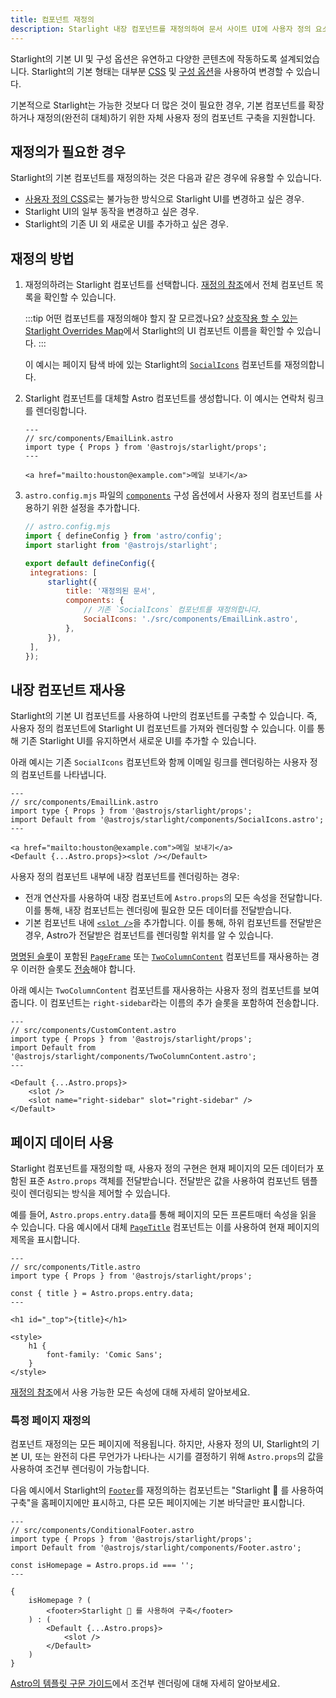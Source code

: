 ```yaml
---
title: 컴포넌트 재정의
description: Starlight 내장 컴포넌트를 재정의하여 문서 사이트 UI에 사용자 정의 요소를 추가하는 방법에 대해 알아보세요.
---
```



Starlight의 기본 UI 및 구성 옵션은 유연하고 다양한 콘텐츠에 작동하도록 설계되었습니다. Starlight의 기본 형태는 대부분 [CSS](/ko/guides/css-and-tailwind/) 및 [구성 옵션](/ko/guides/customization/)을 사용하여 변경할 수 있습니다.

기본적으로 Starlight는 가능한 것보다 더 많은 것이 필요한 경우, 기본 컴포넌트를 확장하거나 재정의(완전히 대체)하기 위한 자체 사용자 정의 컴포넌트 구축을 지원합니다.

## 재정의가 필요한 경우

Starlight의 기본 컴포넌트를 재정의하는 것은 다음과 같은 경우에 유용할 수 있습니다.

- [사용자 정의 CSS](/ko/guides/css-and-tailwind/)로는 불가능한 방식으로 Starlight UI를 변경하고 싶은 경우.
- Starlight UI의 일부 동작을 변경하고 싶은 경우.
- Starlight의 기존 UI 외 새로운 UI를 추가하고 싶은 경우.

## 재정의 방법

<Steps>

1. 재정의하려는 Starlight 컴포넌트를 선택합니다.
   [재정의 참조](/ko/reference/overrides/)에서 전체 컴포넌트 목록을 확인할 수 있습니다.

   :::tip
   어떤 컴포넌트를 재정의해야 할지 잘 모르겠나요? [상호작용 할 수 있는 Starlight Overrides Map](https://starlight-overrides-map.netlify.app/)에서 Starlight의 UI 컴포넌트 이름을 확인할 수 있습니다.
   :::

   이 예시는 페이지 탐색 바에 있는 Starlight의 [`SocialIcons`](/ko/reference/overrides/#socialicons) 컴포넌트를 재정의합니다.

2. Starlight 컴포넌트를 대체할 Astro 컴포넌트를 생성합니다.
   이 예시는 연락처 링크를 렌더링합니다.

   ```astro
   ---
   // src/components/EmailLink.astro
   import type { Props } from '@astrojs/starlight/props';
   ---

   <a href="mailto:houston@example.com">메일 보내기</a>
   ```

3. `astro.config.mjs` 파일의 [`components`](/ko/reference/configuration/#components) 구성 옵션에서 사용자 정의 컴포넌트를 사용하기 위한 설정을 추가합니다.

   ```js {9-12}
   // astro.config.mjs
   import { defineConfig } from 'astro/config';
   import starlight from '@astrojs/starlight';

   export default defineConfig({
   	integrations: [
   		starlight({
   			title: '재정의된 문서',
   			components: {
   				// 기존 `SocialIcons` 컴포넌트를 재정의합니다.
   				SocialIcons: './src/components/EmailLink.astro',
   			},
   		}),
   	],
   });
   ```

</Steps>

## 내장 컴포넌트 재사용

Starlight의 기본 UI 컴포넌트를 사용하여 나만의 컴포넌트를 구축할 수 있습니다. 즉, 사용자 정의 컴포넌트에 Starlight UI 컴포넌트를 가져와 렌더링할 수 있습니다. 이를 통해 기존 Starlight UI를 유지하면서 새로운 UI를 추가할 수 있습니다.

아래 예시는 기존 `SocialIcons` 컴포넌트와 함께 이메일 링크를 렌더링하는 사용자 정의 컴포넌트를 나타냅니다.

```astro {4,8}
---
// src/components/EmailLink.astro
import type { Props } from '@astrojs/starlight/props';
import Default from '@astrojs/starlight/components/SocialIcons.astro';
---

<a href="mailto:houston@example.com">메일 보내기</a>
<Default {...Astro.props}><slot /></Default>
```

사용자 정의 컴포넌트 내부에 내장 컴포넌트를 렌더링하는 경우:

- 전개 연산자를 사용하여 내장 컴포넌트에 `Astro.props`의 모든 속성을 전달합니다. 이를 통해, 내장 컴포넌트는 렌더링에 필요한 모든 데이터를 전달받습니다.
- 기본 컴포넌트 내에 [`<slot />`](https://docs.astro.build/ko/basics/astro-components/#슬롯)을 추가합니다. 이를 통해, 하위 컴포넌트를 전달받은 경우, Astro가 전달받은 컴포넌트를 렌더링할 위치를 알 수 있습니다.

[명명된 슬롯](https://docs.astro.build/ko/basics/astro-components/#명명된-슬롯)이 포함된 [`PageFrame`](/ko/reference/overrides/#pageframe) 또는 [`TwoColumnContent`](/ko/reference/overrides/#twocolumncontent) 컴포넌트를 재사용하는 경우 이러한 슬롯도 [전송](https://docs.astro.build/ko/basics/astro-components/#슬롯-전송)해야 합니다.

아래 예시는 `TwoColumnContent` 컴포넌트를 재사용하는 사용자 정의 컴포넌트를 보여줍니다. 이 컴포넌트는 `right-sidebar`라는 이름의 추가 슬롯을 포함하여 전송합니다.

```astro {9}
---
// src/components/CustomContent.astro
import type { Props } from '@astrojs/starlight/props';
import Default from '@astrojs/starlight/components/TwoColumnContent.astro';
---

<Default {...Astro.props}>
	<slot />
	<slot name="right-sidebar" slot="right-sidebar" />
</Default>
```

## 페이지 데이터 사용

Starlight 컴포넌트를 재정의할 때, 사용자 정의 구현은 현재 페이지의 모든 데이터가 포함된 표준 `Astro.props` 객체를 전달받습니다.
전달받은 값을 사용하여 컴포넌트 템플릿이 렌더링되는 방식을 제어할 수 있습니다.

예를 들어, `Astro.props.entry.data`를 통해 페이지의 모든 프론트매터 속성을 읽을 수 있습니다. 다음 예시에서 대체 [`PageTitle`](/ko/reference/overrides/#pagetitle) 컴포넌트는 이를 사용하여 현재 페이지의 제목을 표시합니다.

```astro {5} "{title}"
---
// src/components/Title.astro
import type { Props } from '@astrojs/starlight/props';

const { title } = Astro.props.entry.data;
---

<h1 id="_top">{title}</h1>

<style>
	h1 {
		font-family: 'Comic Sans';
	}
</style>
```

[재정의 참조](/ko/reference/overrides/#컴포넌트-속성)에서 사용 가능한 모든 속성에 대해 자세히 알아보세요.

### 특정 페이지 재정의

컴포넌트 재정의는 모든 페이지에 적용됩니다. 하지만, 사용자 정의 UI, Starlight의 기본 UI, 또는 완전히 다른 무언가가 나타나는 시기를 결정하기 위해 `Astro.props`의 값을 사용하여 조건부 렌더링이 가능합니다.

다음 예시에서 Starlight의 [`Footer`](/ko/reference/overrides/#footer)를 재정의하는 컴포넌트는 "Starlight 🌟 를 사용하여 구축"을 홈페이지에만 표시하고, 다른 모든 페이지에는 기본 바닥글만 표시합니다.

```astro
---
// src/components/ConditionalFooter.astro
import type { Props } from '@astrojs/starlight/props';
import Default from '@astrojs/starlight/components/Footer.astro';

const isHomepage = Astro.props.id === '';
---

{
	isHomepage ? (
		<footer>Starlight 🌟 를 사용하여 구축</footer>
	) : (
		<Default {...Astro.props}>
			<slot />
		</Default>
	)
}
```

[Astro의 템플릿 구문 가이드](https://docs.astro.build/ko/basics/astro-syntax/#동적-html)에서 조건부 렌더링에 대해 자세히 알아보세요.
